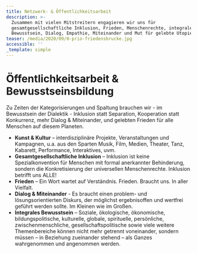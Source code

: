 ```yaml
---
title: Netzwerk- & Öffentlichkeitsarbeit
description: >-
  Zusammen mit vielen Mitstreitern engagieren wir uns für
  gesamtgesellschaftliche Inklusion, Frieden, Menschenrechte, integrales
  Bewusstsein, Dialog, Empathie, Miteinander und Mut für gelebte Utopien.
teaser: /media/2020/09/0-prio-friedensbrucke.jpg
accessible: ''
_template: simple
---
```


# Öffentlichkeitsarbeit & Bewusstseinsbildung

Zu Zeiten der Kategorisierungen und Spaltung brauchen wir - im Bewusstsein der Dialektik - Inklusion statt Separation, Kooperation statt Konkurrenz, mehr Dialog & Miteinander, und gelebten Frieden für alle Menschen auf diesem Planeten.

- **Kunst & Kultur** – interdisziplinäre Projekte, Veranstaltungen und Kampagnen, u.a. aus den Sparten Musik, Film, Medien, Theater, Tanz, Kabarett, Performance, Interaktives, uvm.
- **Gesamtgesellschaftliche Inklusion** – Inklusion ist keine Spezialkonvention für Menschen mit formal anerkannter Behinderung, sondern die Konkretisierung der universellen Menschenrechte. Inklusion betrifft uns ALLE!
- **Frieden** – Ein Wort wartet auf Verständnis. Frieden. Braucht uns. In aller Vielfalt.
- **Dialog & Miteinander** - Es braucht einen problem- und lösungsorientierten Diskurs, der möglichst ergebnisoffen und wertfrei geführt werden sollte. Im Kleinen wie im Großen.
- **Integrales Bewusstsein** – Soziale, ökologische, ökonomische, bildungspolitische, kulturelle, globale, spirituelle, persönliche, zwischenmenschliche, gesellschaftspolitische sowie viele weitere Themenbereiche können nicht mehr getrennt voneinander, sondern müssen – in Beziehung zueinander stehend – als Ganzes wahrgenommen und angenommen werden.
